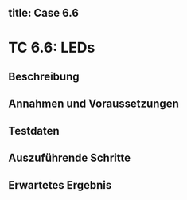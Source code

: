 title: Case 6.6
---



# TC 6.6: LEDs

## Beschreibung


## Annahmen und Voraussetzungen


## Testdaten


## Auszuführende Schritte


## Erwartetes Ergebnis